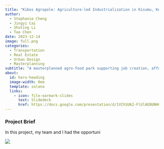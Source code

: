 ```yaml
---
title: "Kibos Agropole: Agriculture-led Industrialization in Kisumu, Kenya"
author:
  - Stephanie Cheng
  - Jingyi Cai
  - Shuting Li
  - Tao Chen
date: 2023-12-14
image: full.png
categories:
  - Transportation
  - Real Estate
  - Urban Design
  - Masterplanning
subtitle: "A masterplanned agro-food park supporting job creation, affordable housing, and economic growth in an underutilized agriculture tradiing hub."
about:
  id: hero-heading
  image-width: 0em
  template: solana
  links:
    - icon: file-earmark-slides
      text: Slidedeck
      href: https://docs.google.com/presentation/d/1VChSU62-FlUlAEBUNH6FnpEWULC2yhamrGjduXI25ZI/edit?usp=sharing
---
```


### Project Brief

In this project, my team and I had the opportuni

![](full.png)

